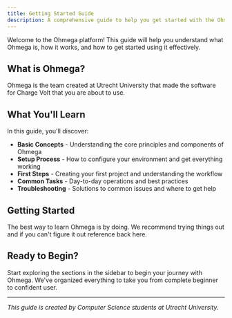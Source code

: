 ```yaml
---
title: Getting Started Guide
description: A comprehensive guide to help you get started with the Ohmega platform
---
```


Welcome to the Ohmega platform! This guide will help you understand what Ohmega is, how it works, and how to get started using it effectively.

## What is Ohmega?

Ohmega is the team created at Utrecht University that made the software for Charge Volt that you are about to use.

## What You'll Learn

In this guide, you'll discover:

- **Basic Concepts** - Understanding the core principles and components of Ohmega
- **Setup Process** - How to configure your environment and get everything working
- **First Steps** - Creating your first project and understanding the workflow
- **Common Tasks** - Day-to-day operations and best practices
- **Troubleshooting** - Solutions to common issues and where to get help

## Getting Started

The best way to learn Ohmega is by doing. We recommend trying things out and if you can't figure it out reference back here.

## Ready to Begin?

Start exploring the sections in the sidebar to begin your journey with Ohmega. We've organized everything to take you from complete beginner to confident user.

---

*This guide is created by Computer Science students at Utrecht University.*